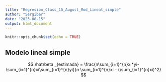 ```yaml
---
title: "Regresion_Class_15_August_Mod_Lineal_simple"
author: "Sergibar"
date: "2023-08-15"
output: html_document
---
```


```r
knitr::opts_chunk$set(echo = TRUE)
```

## Modelo lineal simple 

$$ \hat\beta _{estimada} = \frac{n\sum_{i=1}^{n}xi*yi-\sum_{i=1}^{n}xi\sum_{i=1}^{n}yi}{n \sum_{i=1}^{n}xi - (\sum_{i=1}^{n}xi)^2} $$


```r

```

